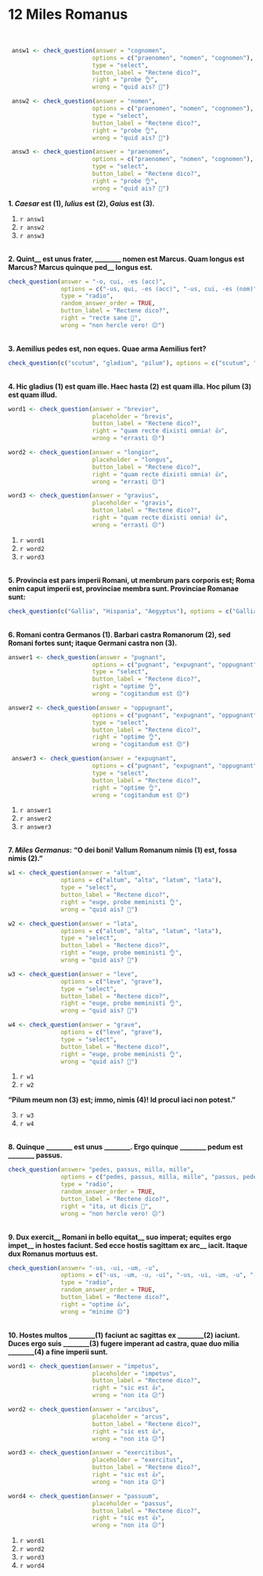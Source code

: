 # 12 Miles Romanus

</br>
```r
 answ1 <- check_question(answer = "cognomen",
                        options = c("praenomen", "nomen", "cognomen"),
                        type = "select",
                        button_label = "Rectene dico?",
                        right = "probe 👌", 
                        wrong = "quid ais? 🤨")

 answ2 <- check_question(answer = "nomen",
                        options = c("praenomen", "nomen", "cognomen"),
                        type = "select",
                        button_label = "Rectene dico?",
                        right = "probe 👌", 
                        wrong = "quid ais? 🤨")

 answ3 <- check_question(answer = "praenomen",
                        options = c("praenomen", "nomen", "cognomen"),
                        type = "select",
                        button_label = "Rectene dico?",
                        right = "probe 👌", 
                        wrong = "quid ais? 🤨")

```
**1. _Caesar_ est (1), _Iulius_ est (2), _Gaius_ est (3).**

1. `r answ1`
2. `r answ2`
3. `r answ3`

</br>
**2. Quint\_\_ est unus frater, ________ nomen est Marcus. Quam longus est Marcus? Marcus quinque ped\_\_ longus est.**


```r
check_question(answer = "-o, cui, -es (acc)", 
               options = c("-us, qui, -es (acc)", "-us, cui, -es (nom)", "-o, cui, -es (acc)", "-o, qui, -es (nom)"),
               type = "radio",
               random_answer_order = TRUE,
               button_label = "Rectene dico?",
               right = "recte sane 🙂", 
               wrong = "non hercle vero! 😕")
```
 
</br>
**3. Aemilius pedes est, non eques. Quae arma Aemilius fert?**

```r
check_question(c("scutum", "gladium", "pilum"), options = c("scutum", "gladium", "pilum", "hastam"), type = "checkbox", random_answer_order = TRUE, button_label = "Rectene dico?", right = "sic est  🤩", wrong = "minime 😔")
```

</br>
**4. Hic gladius (1) est quam ille. Haec hasta (2) est quam illa. Hoc pilum (3) est quam illud.** 

```r
word1 <- check_question(answer = "brevior",
                        placeholder = "brevis",
                        button_label = "Rectene dico?",
                        right = "quam recte dixisti omnia! 👍", 
                        wrong = "errasti 😔")

word2 <- check_question(answer = "longior",
                        placeholder = "longus",
                        button_label = "Rectene dico?",
                        right = "quam recte dixisti omnia! 👍", 
                        wrong = "errasti 😔")

word3 <- check_question(answer = "gravius",
                        placeholder = "gravis",
                        button_label = "Rectene dico?",
                        right = "quam recte dixisti omnia! 👍", 
                        wrong = "errasti 😔")
```
1. `r word1`
2. `r word2`
3. `r word3`

</br>
**5. Provincia est pars imperii Romani, ut membrum pars corporis est; Roma enim caput imperii est, provinciae membra sunt. Provinciae Romanae sunt:**

```r
check_question(c("Gallia", "Hispania", "Aegyptus"), options = c("Gallia", "Hispania", "Germania", "Aegyptus"), type = "checkbox", random_answer_order = TRUE, button_label = "Rectene dico?", right = "recte respondes 👍", wrong = "minime 😔")
```

</br>
**6. Romani contra Germanos (1). Barbari castra Romanorum (2), sed Romani fortes sunt; itaque Germani castra non (3).**

```r
answer1 <- check_question(answer = "pugnant",
                        options = c("pugnant", "expugnant", "oppugnant"),
                        type = "select",
                        button_label = "Rectene dico?",
                        right = "optime 👌", 
                        wrong = "cogitandum est 😔")

answer2 <- check_question(answer = "oppugnant",
                        options = c("pugnant", "expugnant", "oppugnant"),
                        type = "select",
                        button_label = "Rectene dico?",
                        right = "optime 👌", 
                        wrong = "cogitandum est 😔")

 answer3 <- check_question(answer = "expugnant",
                        options = c("pugnant", "expugnant", "oppugnant"),
                        type = "select",
                        button_label = "Rectene dico?",
                        right = "optime 👌", 
                        wrong = "cogitandum est 😔")

```
1. `r answer1`
2. `r answer2`
3. `r answer3`

</br>
**7. _Miles Germanus_:** 
**"O dei boni! Vallum Romanum nimis (1) est, fossa nimis (2)."**

```r
w1 <- check_question(answer = "altum", 
               options = c("altum", "alta", "latum", "lata"),
               type = "select",
               button_label = "Rectene dico?",
               right = "euge, probe meministi 👌", 
               wrong = "quid ais? 🤨")

w2 <- check_question(answer = "lata", 
               options = c("altum", "alta", "latum", "lata"),
               type = "select",
               button_label = "Rectene dico?",
               right = "euge, probe meministi 👌", 
               wrong = "quid ais? 🤨")

w3 <- check_question(answer = "leve", 
               options = c("leve", "grave"),
               type = "select",
               button_label = "Rectene dico?",
               right = "euge, probe meministi 👌", 
               wrong = "quid ais? 🤨")

w4 <- check_question(answer = "grave", 
               options = c("leve", "grave"),
               type = "select",
               button_label = "Rectene dico?",
               right = "euge, probe meministi 👌", 
               wrong = "quid ais? 🤨")
```
1. `r w1`
2. `r w2`

**"Pilum meum non (3) est; immo, nimis (4)! Id procul iaci non potest."**

3. `r w3`
4. `r w4`

</br>
**8. Quinque ________ est unus ________. Ergo quinque ________ pedum est ________ passus.**

```r
check_question(answer= "pedes, passus, milla, mille", 
               options = c("pedes, passus, milla, mille", "passus, pedes, milla, mille", "pedes, passus, mille, milla", "passus, pedes, mille, milla"), 
               type = "radio",
               random_answer_order = TRUE, 
               button_label = "Rectene dico?", 
               right = "ita, ut dicis 👏", 
               wrong = "non hercle vero! 😕")
```

</br>
**9. Dux exercit\_\_ Romani in bello equitat\_\_ suo imperat; equites ergo impet\_\_ in hostes faciunt. Sed ecce hostis sagittam ex arc\_\_ iacit. Itaque dux Romanus mortuus est.**

```r
check_question(answer= "-us, -ui, -um, -u", 
               options = c("-us, -um, -u, -ui", "-us, -ui, -um, -u", "-us, -u, -um, -ui", "-um, -us, -ui, -u"), 
               type = "radio",
               random_answer_order = TRUE, 
               button_label = "Rectene dico?", 
               right = "optime 👍", 
               wrong = "minime 😔")
```

</br>
**10. Hostes multos ________(1) faciunt ac sagittas ex ________(2) iaciunt. Duces ergo suis ________(3) fugere imperant ad castra, quae duo milia ________(4) a fine imperii sunt.**

```r
word1 <- check_question(answer = "impetus",
                        placeholder = "impetus",
                        button_label = "Rectene dico?",
                        right = "sic est 👍", 
                        wrong = "non ita 😕")

word2 <- check_question(answer = "arcibus",
                        placeholder = "arcus",
                        button_label = "Rectene dico?",
                        right = "sic est 👍", 
                        wrong = "non ita 😕")

word3 <- check_question(answer = "exercitibus",
                        placeholder = "exercitus",
                        button_label = "Rectene dico?",
                        right = "sic est 👍", 
                        wrong = "non ita 😕")

word4 <- check_question(answer = "passuum",
                        placeholder = "passus",
                        button_label = "Rectene dico?",
                        right = "sic est 👍", 
                        wrong = "non ita 😕")
```

1. `r word1`
2. `r word2`
3. `r word3`
4. `r word4`

